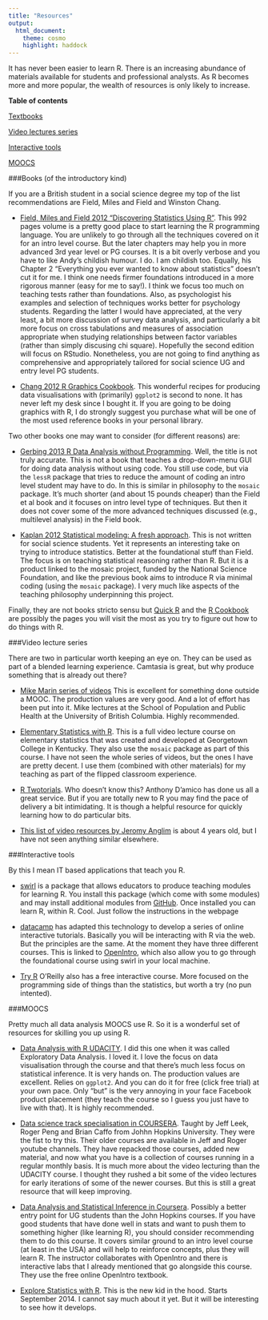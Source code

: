 ```yaml
---
title: "Resources"
output: 
  html_document:
    theme: cosmo
    highlight: haddock
---
```


It has never been easier to learn R. There is an increasing abundance of materials available for students and professional analysts. As R becomes more and more popular, the wealth of resources is only likely to increase.

**Table of contents**

[Textbooks](#books-of-the-introductory-kind)

[Video lectures series](#video-lecture-series)

[Interactive tools](#interactive-tools)

[MOOCS](#moocs)


###Books (of the introductory kind)

If you are a British student in a social science degree my top of the list recommendations are Field, Miles and Field and Winston Chang.

+ [Field, Miles and Field 2012 "Discovering Statistics Using R"](http://www.sagepub.com/dsur/main.htm). This 992 pages volume is a pretty good place to start learning the R programming language. You are unlikely to go through all the techniques covered on it for an intro level course. But the later chapters may help you in more advanced 3rd year level or PG courses. It is a bit overly verbose and you have to like Andy's childish humour. I do. I am childish too. Equally, his Chapter 2 "Everything you ever wanted to know about statistics" doesn't cut it for me. I think one needs firmer foundations introduced in a more rigorous manner (easy for me to say!). I think we focus too much on teaching tests rather than foundations. Also, as psychologist his examples and selection of techniques works better for psychology students. Regarding the latter I would have appreciated, at the very least, a bit more discussion of survey data analysis, and particularly a bit more focus on cross tabulations and measures of association appropriate when studying relationships between factor variables (rather than simply discusing chi square). Hopefully the second edition will focus on RStudio. Nonetheless, you are not going to find anything as comprehensive and appropriately tailored for social science UG and entry level PG students. 

+ [Chang 2012 R Graphics Cookbook](http://shop.oreilly.com/product/0636920023135.do). This wonderful recipes for producing data visualisations with (primarily) `ggplot2` is second to none. It has never left my desk since I bought it. If you are going to be doing graphics with R, I do strongly suggest you purchase what will be one of the most used reference books in your personal library.

Two other books one may want to consider (for different reasons) are:

+ [Gerbing 2013 R Data Analysis without Programming](http://www.routledge.com/articles/r_data_analysis_without_programming/). Well, the title is not truly accurate. This is not a book that teaches a drop-down-menu GUI for doing data analysis without using code. You still use code, but via the `lessR` package that tries to reduce the amount of coding an intro level student may have to do. In this is similar in philosophy to the `mosaic` package. It's much shorter (and about 15 pounds cheaper) than the Field et al book and it focuses on intro level type of techniques. But then it does not cover some of the more advanced techniques discussed (e.g., multilevel analysis) in the Field book.

+ [Kaplan  2012 Statistical modeling: A fresh approach](http://www.mosaic-web.org/go/StatisticalModeling/). This is not written for social science students. Yet it represents an interesting take on trying to introduce statistics. Better at the foundational stuff than Field. The focus is on teaching statistical reasoning rather than R. But it is a product linked to the mosaic project, funded by the National Science Foundation, and like the previous book aims to introduce R via minimal coding (using the `mosaic` package). I very much like aspects of the teaching philosophy underpinning this project. 

Finally, they are not books stricto sensu but [Quick R](http://www.statmethods.net/) and the [R Cookbook](http://www.cookbook-r.com/) are possibly the pages you will visit the most as you try to figure out how to do things with R.

###Video lecture series

There are two in particular worth keeping an eye on. They can be used as part of a blended learning experience. Camtasia is great, but why produce something that is already out there?

+ [Mike Marin series of videos](https://www.youtube.com/playlist?list=PLqzoL9-eJTNATicffatWXTEjwMq6N0Sf3) This is excellent for something done outside a MOOC. The production values are very good. And a lot of effort has been put into it. Mike lectures at the School of Population and Public Health at the University of British Columbia. Highly recommended.

+ [Elementary Statistics with R](https://www.youtube.com/user/GCstats). This is a full video lecture course on elementary statistics that was created and developed at Georgetown College in Kentucky. They also use the `mosaic` package as part of this course. I have not seen the whole series of videos, but the ones I have are pretty decent. I use them (combined with other materials) for my teaching as part of the flipped classroom experience. 

+ [R Twotorials](http://www.twotorials.com/). Who doesn't know this? Anthony D'amico has done us all a great service. But if you are totally new to R you may find the pace of delivery a bit intimidating. It is though a helpful resource for quickly learning how to do particular bits.

+ [This list of video resources by Jeromy Anglim](http://jeromyanglim.blogspot.co.uk/2010/05/videos-on-data-analysis-with-r.html) is about 4 years old, but I have not seen anything similar elsewhere.

###Interactive tools

By this I mean IT based applications that teach you R.

+ [swirl](http://swirlstats.com/) is a package that allows educators to produce teaching modules for learning R. You install this package (which come with some modules) and may install additional modules from [GitHub](https://github.com/swirldev/swirl_courses). Once installed you can learn R, within R. Cool. Just follow the instructions in the webpage

+ [datacamp](https://www.datacamp.com/) has adapted this technology to develop a series of online interactive tutorials. Basically you will be interacting with R via the web. But the principles are the same. At the moment they have three different courses. This is linked to [OpenIntro](http://www.openintro.org/stat/labs.php?stat_book=os), which also allow you to go through the foundational course using swirl in your local machine. 

+ [Try R](http://tryr.codeschool.com/) O'Reilly also has a free interactive course. More focused on the programming side of things than the statistics, but worth a try (no pun intented).

###MOOCS

Pretty much all data analysis MOOCS use R. So it is a wonderful set of resources for skilling you up using R.

+ [Data Analysis with R UDACITY](https://www.udacity.com/course/ud651). I did this one when it was called Exploratory Data Analysis. I loved it. I love the focus on data visualisation through the course and that there's much less focus on statistical inference. It is very hands on. The production values are excellent. Relies on `ggplot2`. And you can do it for free (click free trial) at your own pace. Only "but" is the very annoying in your face Facebook product placement (they teach the course so I guess you just have to live with that). It is highly recommended.

+ [Data science track specialisation in COURSERA](https://www.coursera.org/specialization/jhudatascience/1?utm_medium=listingPage). Taught by Jeff Leek, Roger Peng and Brian Caffo from Johhn Hopkins University. They were the fist to try this. Their older courses are available in Jeff and Roger youtube channels. They have repacked those courses, added new material, and now what you have is a collection of courses running in a regular monthly basis. It is much more about the video lecturing than the UDACITY course. I thought they rushed a bit some of the video lectures for early iterations of some of the newer courses. But this is still a great resource that will keep improving.

+ [Data Analysis and Statistical Inference in Coursera](https://www.coursera.org/course/statistics). Possibly a better entry point for UG students than the John Hopkins courses. If you have good students that have done well in stats and want to push them to something higher (like learning R), you should consider recommending them to do this course. It covers similar ground to an intro level course (at least in the USA) and will help to reinforce concepts, plus they will learn R. The instructor collaborates with OpenIntro and there is interactive labs that I already mentioned that go alongside this course. They use the free online OpenIntro textbook.

+ [Explore Statistics with R](https://www.edx.org/course/kix/kix-kiexplorx-explore-statistics-r-1524#.VAhZ__ldWPU). This is the new kid in the hood. Starts September 2014. I cannot say much about it yet. But it will be interesting to see how it develops.